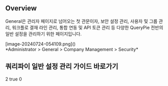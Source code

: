 ## Overview
General은 관리자 페이지로 넘어오는 첫 관문이자, 보안 설정 관리, 사용자 및 그룹 관리, 워크플로 결재 라인 관리, 통합 연동 및 API 토큰 관리 등 다양한 QueryPie 전반의 일반 설정을 관리하기 위한 페이지입니다.

<p align="center">
<div>[image-20240724-054109.png]()</div>
*Administrator &gt; General &gt; Company Management &gt; Security*
</p>



## 쿼리파이 일반 설정 관리 가이드 바로가기
2
true
0
